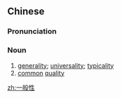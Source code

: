 ==Chinese==
{{zh-forms|type=21}}

===Pronunciation===
{{zh-pron
|m=一bānxìng
|c=jat1 bun1 sing3
|mn=it-poaⁿ-sèng
|cat=n
}}

===Noun===
{{zh-noun}}

# [[generality]]; [[universality]]; [[typicality]]
# [[common]] [[quality]]

[[zh:一般性]]